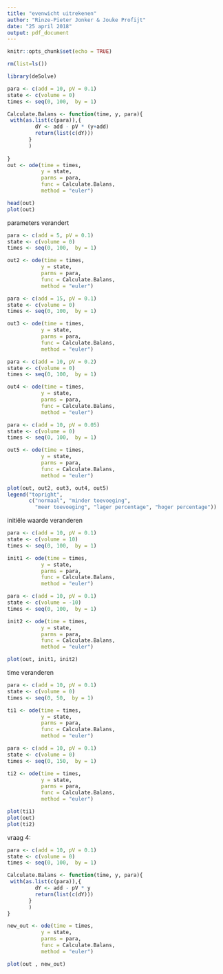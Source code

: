 ```yaml
---
title: "evenwicht uitrekenen"
author: "Rinze-Pieter Jonker & Jouke Profijt"
date: "25 april 2018"
output: pdf_document
---
```


```r
knitr::opts_chunk$set(echo = TRUE)
```

```r
rm(list=ls())
```

```r
library(deSolve)

para <- c(add = 10, pV = 0.1)
state <- c(volume = 0)
times <- seq(0, 100,  by = 1)

Calculate.Balans <- function(time, y, para){
 with(as.list(c(para)),{
         dY <- add - pV * (y+add)
         return(list(c(dY)))
       }
       )
  
}
out <- ode(time = times,
           y = state,
           parms = para,
           func = Calculate.Balans,
           method = "euler")

head(out)
plot(out)

```

parameters verandert
```r
para <- c(add = 5, pV = 0.1)
state <- c(volume = 0)
times <- seq(0, 100,  by = 1)

out2 <- ode(time = times,
           y = state,
           parms = para,
           func = Calculate.Balans,
           method = "euler")

para <- c(add = 15, pV = 0.1)
state <- c(volume = 0)
times <- seq(0, 100,  by = 1)

out3 <- ode(time = times,
           y = state,
           parms = para,
           func = Calculate.Balans,
           method = "euler")

para <- c(add = 10, pV = 0.2)
state <- c(volume = 0)
times <- seq(0, 100,  by = 1)

out4 <- ode(time = times,
           y = state,
           parms = para,
           func = Calculate.Balans,
           method = "euler")

para <- c(add = 10, pV = 0.05)
state <- c(volume = 0)
times <- seq(0, 100,  by = 1)

out5 <- ode(time = times,
           y = state,
           parms = para,
           func = Calculate.Balans,
           method = "euler")
```

```r
plot(out, out2, out3, out4, out5)
legend("topright",
       c("normaal", "minder toevoeging", 
         "meer toevoeging", "lager percentage", "hoger percentage"))

```

initiële waarde veranderen
```r
para <- c(add = 10, pV = 0.1)
state <- c(volume = 10)
times <- seq(0, 100,  by = 1)

init1 <- ode(time = times,
           y = state,
           parms = para,
           func = Calculate.Balans,
           method = "euler")

para <- c(add = 10, pV = 0.1)
state <- c(volume = -10)
times <- seq(0, 100,  by = 1)

init2 <- ode(time = times,
           y = state,
           parms = para,
           func = Calculate.Balans,
           method = "euler")
```

```r
plot(out, init1, init2)
```

time veranderen
```r
para <- c(add = 10, pV = 0.1)
state <- c(volume = 0)
times <- seq(0, 50,  by = 1)

ti1 <- ode(time = times,
           y = state,
           parms = para,
           func = Calculate.Balans,
           method = "euler")

para <- c(add = 10, pV = 0.1)
state <- c(volume = 0)
times <- seq(0, 150,  by = 1)

ti2 <- ode(time = times,
           y = state,
           parms = para,
           func = Calculate.Balans,
           method = "euler")
```

```r
plot(ti1)
plot(out)
plot(ti2)
```

vraag 4:
```r
para <- c(add = 10, pV = 0.1)
state <- c(volume = 0)
times <- seq(0, 100,  by = 1)

Calculate.Balans <- function(time, y, para){
 with(as.list(c(para)),{
         dY <- add - pV * y
         return(list(c(dY)))
       }
       )
}

new_out <- ode(time = times,
           y = state,
           parms = para,
           func = Calculate.Balans,
           method = "euler")

plot(out , new_out)
```
